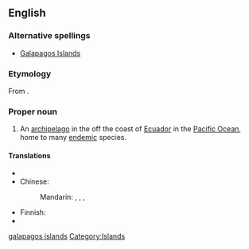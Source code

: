 ==English==
{{wikipedia}}

===Alternative spellings===
* [[Galapagos Islands]]

===Etymology===
From {{etyl|es}} {{term|galápago}}.

===Proper noun===
{{en-proper noun|sg=[[Galápagos]] [[Islands]]}}

# An [[archipelago]] in the off the coast of [[Ecuador]] in the [[Pacific Ocean]], home to many [[endemic]] species.

====Translations====
{{trans-top|the archipelago}}
* {{trreq|Catalan}}
* Chinese:
*: Mandarin: {{t|zh|加拉帕戈斯群島|sc=Hani}}, {{t|zh|加拉帕戈斯群岛|tr=Jiālāpàgēsī Qúndǎo|sc=Hani}}, {{t|zh|科隆群島|sc=Hani}}, {{t|zh|科隆群岛|tr=Kēlóng Qúndǎo|sc=Hani}}
{{trans-mid}}
* Finnish: {{t-|fi|Galápagossaaret}}
* {{trreq|Russian}}
{{trans-bottom}}

[[Category:English words spelled with diacritics|galapagos islands]]
[[Category:Islands]]